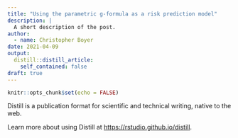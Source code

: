 ```yaml
---
title: "Using the parametric g-formula as a risk prediction model"
description: |
  A short description of the post.
author:
  - name: Christopher Boyer
date: 2021-04-09
output:
  distill::distill_article:
    self_contained: false
draft: true
---
```



```r
knitr::opts_chunk$set(echo = FALSE)
```

Distill is a publication format for scientific and technical writing, native to the web.

Learn more about using Distill at <https://rstudio.github.io/distill>.


